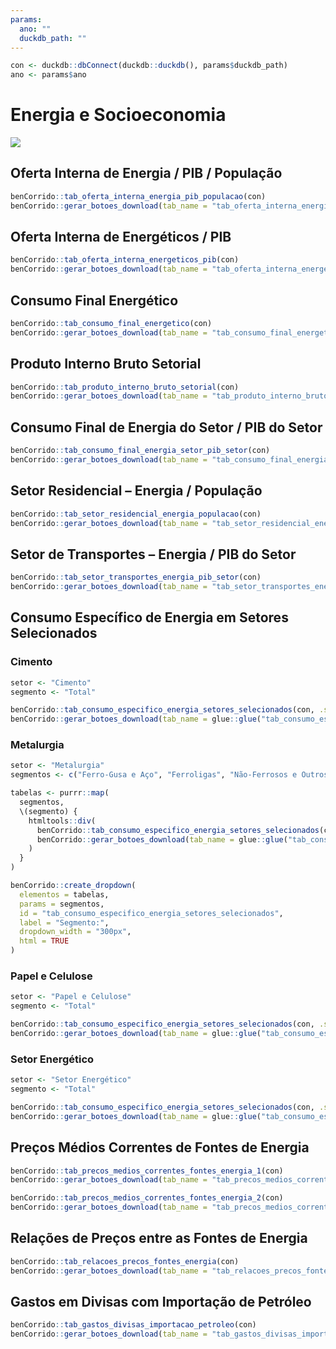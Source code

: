 ```yaml
---
params:
  ano: ""
  duckdb_path: ""
---
```


```r
con <- duckdb::dbConnect(duckdb::duckdb(), params$duckdb_path)
ano <- params$ano
```

# Energia e Socioeconomia

![](../img/capas/imagem_cap_7.png)

## Oferta Interna de Energia / PIB / População

```r
benCorrido::tab_oferta_interna_energia_pib_populacao(con)
benCorrido::gerar_botoes_download(tab_name = "tab_oferta_interna_energia_pib_populacao")
```

## Oferta Interna de Energéticos / PIB

```r
benCorrido::tab_oferta_interna_energeticos_pib(con)
benCorrido::gerar_botoes_download(tab_name = "tab_oferta_interna_energeticos_pib")
```

## Consumo Final Energético

```r
benCorrido::tab_consumo_final_energetico(con)
benCorrido::gerar_botoes_download(tab_name = "tab_consumo_final_energetico")
```

## Produto Interno Bruto Setorial

```r
benCorrido::tab_produto_interno_bruto_setorial(con)
benCorrido::gerar_botoes_download(tab_name = "tab_produto_interno_bruto_setorial")
```
 
## Consumo Final de Energia do Setor / PIB do Setor

```r
benCorrido::tab_consumo_final_energia_setor_pib_setor(con)
benCorrido::gerar_botoes_download(tab_name = "tab_consumo_final_energia_setor_pib_setor")
```

## Setor Residencial – Energia / População

```r
benCorrido::tab_setor_residencial_energia_populacao(con)
benCorrido::gerar_botoes_download(tab_name = "tab_setor_residencial_energia_populacao")
```


## Setor de Transportes – Energia / PIB do Setor

```r
benCorrido::tab_setor_transportes_energia_pib_setor(con)
benCorrido::gerar_botoes_download(tab_name = "tab_setor_transportes_energia_pib_setor")
```

## Consumo Específico de Energia em Setores Selecionados

### Cimento

```r
setor <- "Cimento"
segmento <- "Total"

benCorrido::tab_consumo_especifico_energia_setores_selecionados(con, .setor = setor, .segmento = segmento)
benCorrido::gerar_botoes_download(tab_name = glue::glue("tab_consumo_especifico_energia_setores_selecionados_{setor}_{segmento}"))
```

### Metalurgia

```r
setor <- "Metalurgia"
segmentos <- c("Ferro-Gusa e Aço", "Ferroligas", "Não-Ferrosos e Outros Metalúrgicos", "Total")

tabelas <- purrr::map(
  segmentos,
  \(segmento) {
    htmltools::div(
      benCorrido::tab_consumo_especifico_energia_setores_selecionados(con, .setor = setor, .segmento = segmento),
      benCorrido::gerar_botoes_download(tab_name = glue::glue("tab_consumo_especifico_energia_setores_selecionados_{setor}_{segmento}"))
    )
  }
)

benCorrido::create_dropdown(
  elementos = tabelas,
  params = segmentos,
  id = "tab_consumo_especifico_energia_setores_selecionados",
  label = "Segmento:",
  dropdown_width = "300px",
  html = TRUE
)
```

### Papel e Celulose

```r
setor <- "Papel e Celulose"
segmento <- "Total"

benCorrido::tab_consumo_especifico_energia_setores_selecionados(con, .setor = setor, .segmento = segmento)
benCorrido::gerar_botoes_download(tab_name = glue::glue("tab_consumo_especifico_energia_setores_selecionados_{setor}_{segmento}"))
```

### Setor Energético

```r
setor <- "Setor Energético"
segmento <- "Total"

benCorrido::tab_consumo_especifico_energia_setores_selecionados(con, .setor = setor, .segmento = segmento)
benCorrido::gerar_botoes_download(tab_name = glue::glue("tab_consumo_especifico_energia_setores_selecionados_{setor}_{segmento}"))
```

## Preços Médios Correntes de Fontes de Energia

```r
benCorrido::tab_precos_medios_correntes_fontes_energia_1(con)
benCorrido::gerar_botoes_download(tab_name = "tab_precos_medios_correntes_fontes_energia_1")
```

```r
benCorrido::tab_precos_medios_correntes_fontes_energia_2(con)
benCorrido::gerar_botoes_download(tab_name = "tab_precos_medios_correntes_fontes_energia_2")
```

## Relações de Preços entre as Fontes de Energia

```r
benCorrido::tab_relacoes_precos_fontes_energia(con)
benCorrido::gerar_botoes_download(tab_name = "tab_relacoes_precos_fontes_energia")
```

## Gastos em Divisas com Importação de Petróleo

```r
benCorrido::tab_gastos_divisas_importacao_petroleo(con)
benCorrido::gerar_botoes_download(tab_name = "tab_gastos_divisas_importacao_petroleo")
```



